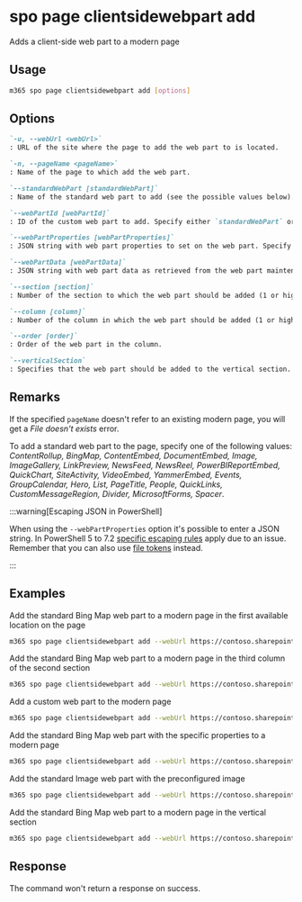 
# spo page clientsidewebpart add

Adds a client-side web part to a modern page

## Usage

```sh
m365 spo page clientsidewebpart add [options]
```

## Options

```md definition-list
`-u, --webUrl <webUrl>`
: URL of the site where the page to add the web part to is located.

`-n, --pageName <pageName>`
: Name of the page to which add the web part.

`--standardWebPart [standardWebPart]`
: Name of the standard web part to add (see the possible values below). Specify either `standardWebPart` or `webPartId` but not both.

`--webPartId [webPartId]`
: ID of the custom web part to add. Specify either `standardWebPart` or `webPartId` but not both.

`--webPartProperties [webPartProperties]`
: JSON string with web part properties to set on the web part. Specify either `webPartProperties` or `webPartData` but not both.

`--webPartData [webPartData]`
: JSON string with web part data as retrieved from the web part maintenance mode. Specify either `webPartProperties` or `webPartData` but not both.

`--section [section]`
: Number of the section to which the web part should be added (1 or higher). Specify `section` or `verticalSection` but not both.

`--column [column]`
: Number of the column in which the web part should be added (1 or higher). Use `column` in combination with `section`, not with `verticalSection`.

`--order [order]`
: Order of the web part in the column.

`--verticalSection`
: Specifies that the web part should be added to the vertical section. 
```

<Global />

## Remarks

If the specified `pageName` doesn't refer to an existing modern page, you will get a _File doesn't exists_ error.

To add a standard web part to the page, specify one of the following values: _ContentRollup, BingMap, ContentEmbed, DocumentEmbed, Image, ImageGallery, LinkPreview, NewsFeed, NewsReel, PowerBIReportEmbed, QuickChart, SiteActivity, VideoEmbed, YammerEmbed, Events, GroupCalendar, Hero, List, PageTitle, People, QuickLinks, CustomMessageRegion, Divider, MicrosoftForms, Spacer_.

:::warning[Escaping JSON in PowerShell]

When using the `--webPartProperties` option it's possible to enter a JSON string. In PowerShell 5 to 7.2 [specific escaping rules](./../../../user-guide/using-cli.mdx#escaping-double-quotes-in-powershell) apply due to an issue. Remember that you can also use [file tokens](./../../../user-guide/using-cli.mdx#passing-complex-content-into-cli-options) instead.

:::

## Examples

Add the standard Bing Map web part to a modern page in the first available location on the page

```sh
m365 spo page clientsidewebpart add --webUrl https://contoso.sharepoint.com/sites/a-team --pageName page.aspx --standardWebPart BingMap
```

Add the standard Bing Map web part to a modern page in the third column of the second section

```sh
m365 spo page clientsidewebpart add --webUrl https://contoso.sharepoint.com/sites/a-team --pageName page.aspx --standardWebPart BingMap --section 2 --column 3
```

Add a custom web part to the modern page

```sh
m365 spo page clientsidewebpart add --webUrl https://contoso.sharepoint.com/sites/a-team --pageName page.aspx --webPartId 3ede60d3-dc2c-438b-b5bf-cc40bb2351e1
```

Add the standard Bing Map web part with the specific properties to a modern page

```sh
m365 spo page clientsidewebpart add --webUrl https://contoso.sharepoint.com/sites/a-team --pageName page.aspx --standardWebPart BingMap --webPartProperties '{"Title":"Foo location"}'
```

Add the standard Image web part with the preconfigured image

```sh
m365 spo page clientsidewebpart add --webUrl https://contoso.sharepoint.com/sites/a-team --pageName page.aspx --standardWebPart Image --webPartData '{ "dataVersion": "1.8", "serverProcessedContent": {"htmlStrings":{},"searchablePlainTexts":{"captionText":""},"imageSources":{"imageSource":"/sites/team-a/SiteAssets/work-life-balance.png"},"links":{}}, "properties": {"imageSourceType":2,"altText":"a group of people on a beach","overlayText":"Work life balance","fileName":"48146-OFF12_Justice_01.png","siteId":"27664b85-067d-4be9-a7d7-89b2e804d09f","webId":"a7664b85-067d-4be9-a7d7-89b2e804d09f","listId":"37664b85-067d-4be9-a7d7-89b2e804d09f","uniqueId":"67664b85-067d-4be9-a7d7-89b2e804d09f","imgWidth":650,"imgHeight":433,"fixAspectRatio":false,"isOverlayTextEnabled":true}}'
```

Add the standard Bing Map web part to a modern page in the vertical section

```sh
m365 spo page clientsidewebpart add --webUrl https://contoso.sharepoint.com/sites/a-team --pageName page.aspx --standardWebPart BingMap --verticalSection
```

## Response

The command won't return a response on success.
